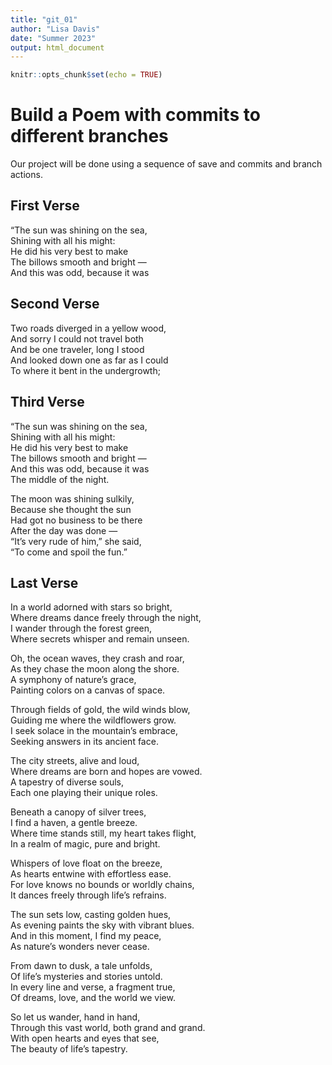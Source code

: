 ```yaml
---
title: "git_01"
author: "Lisa Davis"
date: "Summer 2023"
output: html_document
---
```


```r
knitr::opts_chunk$set(echo = TRUE)
```
# Build a Poem with commits to different branches
Our project will be done using a sequence of save and commits and branch actions.
<!-- Do not modify or change any text in "!--" bracketed areas such as this --- these are instructions to
you, if you change any of this the git program will notice it and compromise your git merging strategy !-->

## First Verse 
<!--Put the first five lines of a poem by Lewis Carrol in this section!-->

"The sun was shining on the sea,  
Shining with all his might:  
He did his very best to make  
The billows smooth and bright —  
And this was odd, because it was  


## Second Verse
<!--Put the first five lines of a poem by Robert Frost here!-->

Two roads diverged in a yellow wood,  
And sorry I could not travel both  
And be one traveler, long I stood  
And looked down one as far as I could  
To where it bent in the undergrowth;  

## Third Verse
<!--Put the first two verses of The Walrus and the Carpenter here!-->

"The sun was shining on the sea,  
Shining with all his might:  
He did his very best to make  
The billows smooth and bright —  
And this was odd, because it was  
The middle of the night.  

The moon was shining sulkily,  
Because she thought the sun  
Had got no business to be there  
After the day was done —  
"It's very rude of him," she said,  
"To come and spoil the fun."  

## Last Verse
<!--Put a short poem you created using chatGPT of 20 to 30 lines,here!-->

In a world adorned with stars so bright,  
Where dreams dance freely through the night,  
I wander through the forest green,  
Where secrets whisper and remain unseen.  

Oh, the ocean waves, they crash and roar,  
As they chase the moon along the shore.  
A symphony of nature's grace,  
Painting colors on a canvas of space.  

Through fields of gold, the wild winds blow,  
Guiding me where the wildflowers grow.  
I seek solace in the mountain's embrace,  
Seeking answers in its ancient face.  

The city streets, alive and loud,  
Where dreams are born and hopes are vowed.  
A tapestry of diverse souls,  
Each one playing their unique roles.  

Beneath a canopy of silver trees,  
I find a haven, a gentle breeze.  
Where time stands still, my heart takes flight,  
In a realm of magic, pure and bright.  

Whispers of love float on the breeze,  
As hearts entwine with effortless ease.  
For love knows no bounds or worldly chains,  
It dances freely through life's refrains.  

The sun sets low, casting golden hues,  
As evening paints the sky with vibrant blues.  
And in this moment, I find my peace,  
As nature's wonders never cease.  

From dawn to dusk, a tale unfolds,  
Of life's mysteries and stories untold.  
In every line and verse, a fragment true,  
Of dreams, love, and the world we view.  

So let us wander, hand in hand,  
Through this vast world, both grand and grand.  
With open hearts and eyes that see,  
The beauty of life's tapestry.  






